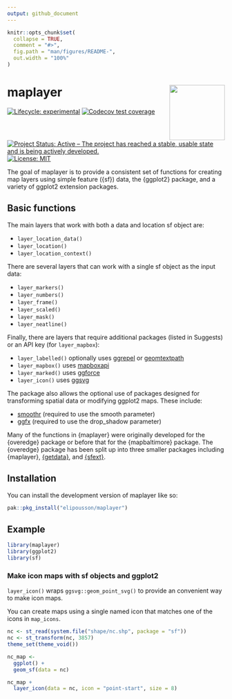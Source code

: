 ```yaml
---
output: github_document
---
```


<!-- README.md is generated from README.Rmd. Please edit that file -->

```r
knitr::opts_chunk$set(
  collapse = TRUE,
  comment = "#>",
  fig.path = "man/figures/README-",
  out.width = "100%"
)
```

# maplayer <a href="https://elipousson.github.io/maplayer/"><img src="man/figures/logo.png" align="right" height="128" /></a>

<!-- badges: start -->
[![Lifecycle: experimental](https://img.shields.io/badge/lifecycle-experimental-orange.svg)](https://lifecycle.r-lib.org/articles/stages.html#experimental)
[![Codecov test coverage](https://codecov.io/gh/elipousson/maplayer/branch/main/graph/badge.svg)](https://app.codecov.io/gh/elipousson/maplayer?branch=main)
[![Project Status: Active – The project has reached a stable, usable state and is being actively developed.](https://www.repostatus.org/badges/latest/active.svg)](https://www.repostatus.org/#active)
[![License: MIT](https://img.shields.io/badge/License-MIT-yellow.svg)](https://opensource.org/licenses/MIT)
<!-- badges: end -->

The goal of maplayer is to provide a consistent set of functions for creating map layers using simple feature ({sf}) data, the {ggplot2} package, and a variety of ggplot2 extension packages.

## Basic functions

The main layers that work with both a data and location sf object are:

-   `layer_location_data()`
-   `layer_location()`
-   `layer_location_context()`

There are several layers that can work with a single sf object as the input data:

-   `layer_markers()`
-   `layer_numbers()`
-   `layer_frame()`
-   `layer_scaled()`
-   `layer_mask()`
-   `layer_neatline()`

Finally, there are layers that require additional packages (listed in Suggests) or an API key (for `layer_mapbox`):

-   `layer_labelled()` optionally uses [ggrepel](https://ggrepel.slowkow.com/) or [geomtextpath](https://allancameron.github.io/geomtextpath/)
-   `layer_mapbox()` uses [mapboxapi](https://walker-data.com/mapboxapi/)
-   `layer_marked()` uses [ggforce](https://ggforce.data-imaginist.com/)
-   `layer_icon()` uses [ggsvg](https://coolbutuseless.github.io/package/ggsvg/)

The package also allows the optional use of packages designed for transforming spatial data or modifying ggplot2 maps. These include:

-   [smoothr](https://strimas.com/smoothr/) (required to use the smooth parameter)
-   [ggfx](https://ggfx.data-imaginist.com/) (required to use the drop_shadow parameter)

Many of the functions in {maplayer} were originally developed for the {overedge} package or before that for the {mapbaltimore} package. The {overedge} package has been split up into three smaller packages including {maplayer}, [{getdata}](https://elipousson.github.io/getdata/), and [{sfext}](https://elipousson.github.io/sfext/).

## Installation

You can install the development version of maplayer like so:

``` r
pak::pkg_install("elipousson/maplayer")
```

## Example

```r
library(maplayer)
library(ggplot2)
library(sf)
```

### Make icon maps with sf objects and ggplot2

`layer_icon()` wraps `ggsvg::geom_point_svg()` to provide an convenient way to make icon maps.

You can create maps using a single named icon that matches one of the icons in `map_icons`.

```r
nc <- st_read(system.file("shape/nc.shp", package = "sf"))
nc <- st_transform(nc, 3857)
theme_set(theme_void())

nc_map <-
  ggplot() +
  geom_sf(data = nc)

nc_map +
  layer_icon(data = nc, icon = "point-start", size = 8)
```
